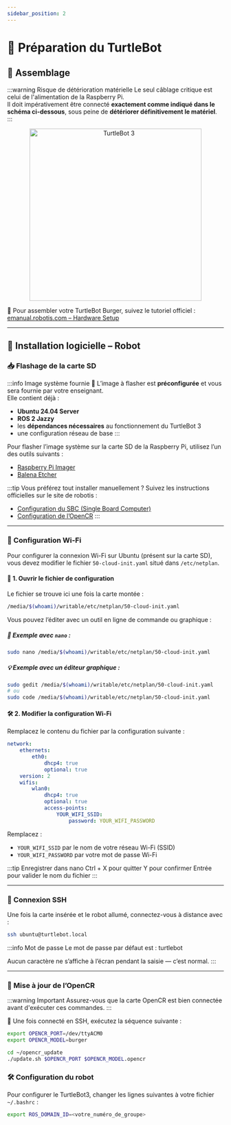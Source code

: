 ```yaml
---
sidebar_position: 2
---
```


# 🤖 Préparation du TurtleBot

## 🧩 Assemblage

:::warning Risque de détérioration matérielle
Le seul câblage critique est celui de l'alimentation de la Raspberry Pi.  
Il doit impérativement être connecté **exactement comme indiqué dans le schéma ci-dessous**, sous peine de **détériorer définitivement le matériel**.
:::

<p align="center">
  <img src="/img/tb3_power_cable.png" alt="TurtleBot 3" width="400" />
</p>


🔧 Pour assembler votre TurtleBot Burger, suivez le tutoriel officiel :  [emanual.robotis.com – Hardware Setup](https://emanual.robotis.com/docs/en/platform/turtlebot3/hardware_setup/#hardware-assembly)

---

## 💾 Installation logicielle – Robot

### 📥 Flashage de la carte SD

:::info Image système fournie
💾 L’image à flasher est **préconfigurée** et vous sera fournie par votre enseignant.  
Elle contient déjà :
- **Ubuntu 24.04 Server**  
- **ROS 2 Jazzy**  
- les **dépendances nécessaires** au fonctionnement du TurtleBot 3
- une configuration réseau de base
:::



Pour flasher l’image système sur la carte SD de la Raspberry Pi, utilisez l’un des outils suivants :
- [Raspberry Pi Imager](https://www.raspberrypi.com/software/)
- [Balena Etcher](https://etcher.balena.io/)

:::tip Vous préférez tout installer manuellement ?
Suivez les instructions officielles sur le site de robotis :
- [Configuration du SBC (Single Board Computer)](https://emanual.robotis.com/docs/en/platform/turtlebot3/sbc_setup/#sbc-setup)
- [Configuration de l’OpenCR](https://emanual.robotis.com/docs/en/platform/turtlebot3/opencr_setup/#opencr-setup)
:::

---

### 📶 Configuration Wi-Fi

Pour configurer la connexion Wi-Fi sur Ubuntu (présent sur la carte SD), vous devez modifier le fichier `50-cloud-init.yaml` situé dans `/etc/netplan`.

#### 📝 1. Ouvrir le fichier de configuration

Le fichier se trouve ici une fois la carte montée :
```bash
/media/$(whoami)/writable/etc/netplan/50-cloud-init.yaml
```

Vous pouvez l’éditer avec un outil en ligne de commande ou graphique :

##### 🔧 Exemple avec `nano` :

```bash
sudo nano /media/$(whoami)/writable/etc/netplan/50-cloud-init.yaml
```

##### 💡 Exemple avec un éditeur graphique :

```bash
sudo gedit /media/$(whoami)/writable/etc/netplan/50-cloud-init.yaml
# ou
sudo code /media/$(whoami)/writable/etc/netplan/50-cloud-init.yaml
```

#### 🛠️ 2. Modifier la configuration Wi-Fi

Remplacez le contenu du fichier par la configuration suivante :

```yaml
network:
    ethernets:
        eth0:
            dhcp4: true
            optional: true
    version: 2
    wifis:
        wlan0:
            dhcp4: true
            optional: true
            access-points:
                YOUR_WIFI_SSID:
                    password: YOUR_WIFI_PASSWORD
```

Remplacez :
- `YOUR_WIFI_SSID` par le nom de votre réseau Wi-Fi (SSID)
-  `YOUR_WIFI_PASSWORD` par votre mot de passe Wi-Fi

:::tip Enregistrer dans nano
Ctrl + X pour quitter
Y pour confirmer
Entrée pour valider le nom du fichier
:::

--- 

### 🔐 Connexion SSH

Une fois la carte insérée et le robot allumé, connectez-vous à distance avec :

```bash
ssh ubuntu@turtlebot.local
```

:::info Mot de passe
Le mot de passe par défaut est : turtlebot

Aucun caractère ne s’affiche à l’écran pendant la saisie — c’est normal.
:::

--- 

### 🔄 Mise à jour de l’OpenCR

:::warning Important
Assurez-vous que la carte OpenCR est bien connectée avant d'exécuter ces commandes.
:::

🤖 Une fois connecté en SSH, exécutez la séquence suivante :

```bash
export OPENCR_PORT=/dev/ttyACM0
export OPENCR_MODEL=burger

cd ~/opencr_update
./update.sh $OPENCR_PORT $OPENCR_MODEL.opencr
```

### 🛠️ Configuration du robot

Pour configurer le TurtleBot3, changer les lignes suivantes à votre fichier `~/.bashrc` :

```bash
export ROS_DOMAIN_ID=<votre_numéro_de_groupe>
```